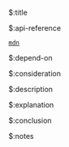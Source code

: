 $:title



$:api-reference

[`mdn`](https://developer.mozilla.org/en-US/docs/Web/API/Clipboard_API)


$:depend-on



$:consideration



$:description



$:explanation



$:conclusion



$:notes


